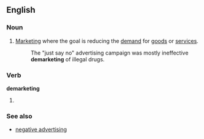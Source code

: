 ==English==
===Noun===
{{en-noun|-}}

#[[marketing|Marketing]] where the goal is reducing the [[demand]] for [[goods]] or [[services]].
#: The "just say no" advertising campaign was mostly ineffective '''demarketing''' of illegal drugs.

===Verb===
'''demarketing'''
#{{present participle of|demarket}}

===See also===
*[[negative advertising]]